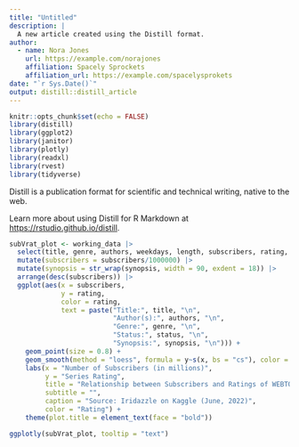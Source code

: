 ```yaml
---
title: "Untitled"
description: |
  A new article created using the Distill format.
author:
  - name: Nora Jones 
    url: https://example.com/norajones
    affiliation: Spacely Sprockets
    affiliation_url: https://example.com/spacelysprokets
date: "`r Sys.Date()`"
output: distill::distill_article
---
```


```r
knitr::opts_chunk$set(echo = FALSE)
library(distill)
library(ggplot2)
library(janitor)
library(plotly)
library(readxl)
library(rvest)
library(tidyverse)
```

Distill is a publication format for scientific and technical writing, native to the web. 

Learn more about using Distill for R Markdown at <https://rstudio.github.io/distill>.

```r


subVrat_plot <- working_data |>
  select(title, genre, authors, weekdays, length, subscribers, rating, status, synopsis, length) |>
  mutate(subscribers = subscribers/1000000) |>
  mutate(synopsis = str_wrap(synopsis, width = 90, exdent = 18)) |>
  arrange(desc(subscribers)) |>
  ggplot(aes(x = subscribers,
             y = rating,
             color = rating,
             text = paste("Title:", title, "\n",
                          "Author(s):", authors, "\n",
                          "Genre:", genre, "\n",
                          "Status:", status, "\n",
                          "Synopsis:", synopsis, "\n"))) +
    geom_point(size = 0.8) +
    geom_smooth(method = "loess", formula = y~s(x, bs = "cs"), color = "black") +
    labs(x = "Number of Subscribers (in millions)",
         y = "Series Rating",
         title = "Relationship between Subscribers and Ratings of WEBTOON Originals",
         subtitle = "",
         caption = "Source: Iridazzle on Kaggle (June, 2022)",
         color = "Rating") +
    theme(plot.title = element_text(face = "bold"))

ggplotly(subVrat_plot, tooltip = "text")
```


